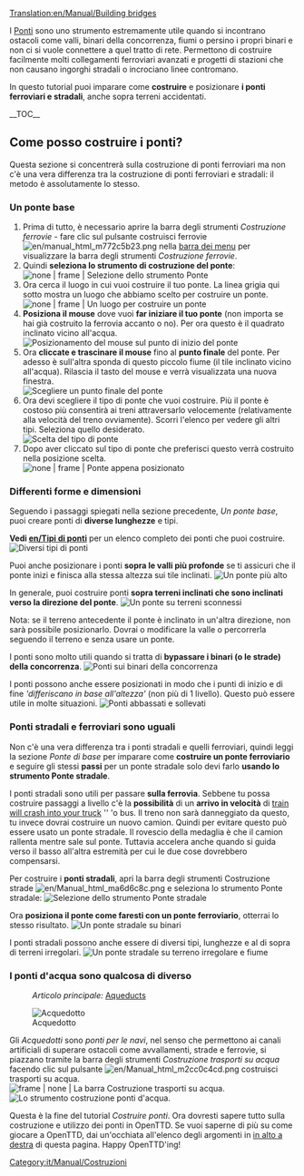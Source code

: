 [[Translation:en/Manual/Building bridges]]
{{it/Manual/Tutorial}}

I [[it/Manual/Ponti|Ponti]] sono uno strumento estremamente utile quando si incontrano ostacoli come valli, binari della concorrenza, fiumi o persino i propri binari e non ci si vuole connettere a quel tratto di rete. Permettono di costruire facilmente molti collegamenti ferroviari avanzati e progetti di stazioni che non causano ingorghi stradali o incrociano linee contromano.

<!--[[Bridges]] are an extremely useful tool when you encounter obstacles like valleys, competitor tracks, rivers or even your own tracks. Many advanced train junctions and station designs can be constructed that wouldn't cause traffic jams or make opposite direction tracks cross.-->

In questo tutorial puoi imparare come '''costruire''' e posizionare '''i ponti ferroviari e stradali''', anche sopra terreni accidentati.

<!-- search engine help -->
<!-- In this tutorial you can learn how to '''build''' (place, construct), position '''railway and road bridges'''. You can also learn about building and placing bridges above uneven land. -->

__TOC__
== Come posso costruire i ponti? == <!--How do I build bridges?-->
Questa sezione si concentrerà sulla costruzione di ponti ferroviari ma non c'è una vera differenza tra la costruzione di ponti ferroviari e stradali: il metodo è assolutamente lo stesso.

<!--This section will focus on building railway bridges. There is no real difference between building railway and road bridges - the method is completely the same.-->

=== Un ponte base === <!--A basic bridge-->
# Prima di tutto, è necessario aprire la barra degli strumenti ''Costruzione ferrovie'' - fare clic sul pulsante costruisci ferrovie [[File:en/manual html m772c5b23.png]] nella [[en/Manual/Game interface#the-menu-bar|barra dei menu]] per visualizzare la barra degli strumenti ''Costruzione ferrovie''.
# Quindi '''seleziona lo strumento di costruzione del ponte''': <br/> [[File:it/BridgeTut1.png | none | frame | Selezione dello strumento ''Ponte'']]
# Ora cerca il luogo in cui vuoi costruire il tuo ponte. La linea grigia qui sotto mostra un luogo che abbiamo scelto per costruire un ponte. <br/> [[File:en/BridgeTut2.png | none | frame | Un luogo per costruire un ponte]]
# '''Posiziona il mouse''' dove vuoi '''far iniziare il tuo ponte''' (non importa se hai già costruito la ferrovia accanto o no). Per ora questo è il quadrato inclinato vicino all'acqua. <br/> [[File:en/Manual/BridgeTut3.png|none|frame|Posizionamento del mouse sul punto di inizio del ponte]]
# Ora '''cliccate e trascinare il mouse''' fino al '''punto finale''' del ponte. Per adesso è sull'altra sponda di questo piccolo fiume (il tile inclinato vicino all'acqua). Rilascia il tasto del mouse e verrà visualizzata una nuova finestra. <br/> [[File:en/Manual/BridgeTut4.png|none|frame|Scegliere un punto finale del ponte]]
# Ora devi scegliere il tipo di ponte che vuoi costruire. Più il ponte è costoso più consentirà ai treni attraversarlo velocemente (relativamente alla velocità del treno ovviamente). Scorri l'elenco per vedere gli altri tipi. Seleziona quello desiderato. <br/> [[File:en/Manual/BridgeTut5.png|none|frame|Scelta del tipo di ponte]]
# Dopo aver cliccato sul tipo di ponte che preferisci questo verrà costruito nella posizione scelta. <br/> [[File:it/BridgeTut6.png | none | frame | Ponte appena posizionato]]

<!-- # First of all, you must open the Railway construction toolbar - click the railway build button [[File:en/Manual/Manual html m772c5b23.png]] on the [[Game_interface#The_Menu_bar|menu bar]] to display the railway construction toolbar. 
# Then '''select the Bridge building tool''':<br/>[[File:en/Manual/BridgeTut1.png|none|frame|Selecting Bridge tool]]
# Now look for the place you want to build your bridge. The gray line below shows a place we have chosen to build a bridge.<br/>[[File:en/Manual/BridgeTut2.png|none|frame|A place to build a bridge]]
# '''Place your mouse''' where you want to '''start your bridge''' (it does not matter whether you have already built railway next to it or not). For now this is the sloped square right next to the water.<br/>[[File:en/Manual/BridgeTut3.png|none|frame|Placing mouse at the starting point of the bridge]]
# Now '''click and drag the mouse'' to the '''ending point''' of the bridge. For now, this is across the small river (sloped square next to water). Let go of the mouse and a new window will pop up.<br/>[[File:en/Manual/BridgeTut4.png|none|frame|Choosing an ending point of the bridge ]]
# Now you have to '''choose the type of bridge''' you wish to build. The more expensive the bridge, the faster the trains will be able to go over it. Scroll down the list to see more types. Select the one you want.<br/>[[File:en/Manual/BridgeTut5.png|none|frame|Choosing bridge type]]
# Once you have clicked the type of bridge you want to build, it will be placed at your chosen location.<br/>[[File:en/Manual/BridgeTut6.png|none|frame|Newly placed bridge]] -->

=== Differenti forme e dimensioni === <!-- Different shapes & sizes -->
Seguendo i passaggi spiegati nella sezione precedente, ''Un ponte base'', puoi creare ponti di '''diverse lunghezze''' e tipi.

<!-- Following steps in basic Bridge section you can build bridges of '''different lengths''' and types. -->

'''Vedi [[en/Tipi di ponti]]''' per un elenco completo dei ponti che puoi costruire.
[[File:en/Manual/BridgeTut7.png|none|frame|Diversi tipi di ponti]]

<!-- '''See [[Bridge types]]''' for a full list of what bridges you can build.
[[File:en/Manual/BridgeTut7.png|none|frame|Several bridges]] -->

Puoi anche posizionare i ponti '''sopra le valli più profonde''' se ti assicuri che il ponte inizi e finisca alla stessa altezza sui tile inclinati.
[[File:en/Manual/BridgeTut8.png|none|frame|Un ponte più alto]]

<!-- You can also place bridges '''above deeper valleys''' if you make sure the bridge starts and ends at the same height on the sloped squares.
[[File:en/Manual/BridgeTut8.png|none|frame|A higher bridge]] -->

In generale, puoi costruire ponti '''sopra terreni inclinati che sono inclinati verso la direzione del ponte'''.
[[File:en/Manual/BridgeTut11.png|none|frame|Un ponte su terreni sconnessi]]

<!-- Generally, you may build bridges '''above sloped land which is sloped towards the direction of the bridge'''.
[[File:en/Manual/BridgeTut11.png|none|frame|A bridge over uneven land]] -->

Nota: se il terreno antecedente il ponte è inclinato in un'altra direzione, non sarà possibile posizionarlo. Dovrai o modificare la valle o percorrerla seguendo il terreno e senza usare un ponte.

<!-- Note: If the land above the bridge is sloped in some other direction, you will not be able to place a bridge. You will either need to landscape the valley or run the tracks through the valley without using a bridge. -->

I ponti sono molto utili quando si tratta di '''bypassare i binari (o le strade) della concorrenza'''.
[[File:en/Manual/BridgeTut10.png|none|frame|Ponti sui binari della concorrenza]]

<!-- Bridges are very useful when it comes to '''passing competitor's tracks''' (or roads).
[[File:en/Manual/BridgeTut10.png|none|frame|Bridges over competitor's tracks]] -->

I ponti possono anche essere posizionati in modo che i punti di inizio e di fine '''differiscano in base all'altezza' '' (non più di 1 livello). Questo può essere utile in molte situazioni.
[[File:en/Manual/BridgeTut9.png|none|frame|Ponti abbassati e sollevati]]

<!-- The bridges can even be placed so that the '''starting and ending points differ by height''' (no more than 1 level). This can be useful in many situations.
[[File:en/Manual/BridgeTut9.png|none|frame|Lowered and Raised bridges]] -->

=== Ponti stradali e ferroviari sono uguali  === <!-- Road bridges are the same -->

Non c'è una vera differenza tra i ponti stradali e quelli ferroviari, quindi leggi la sezione ''Ponte di base'' per imparare come '''costruire un ponte ferroviario''' e seguire gli stessi '''passi''' per un ponte stradale solo devi farlo '''usando lo strumento Ponte stradale'''.

<!-- There is no real difference between road and railway bridges, so read the Basic Bridge section to learn how to '''build a railway bridge''' and follow the '''same steps''' for a road bridge only '''using Road Bridge tool'''. -->

I ponti stradali sono utili per passare '''sulla ferrovia'''. Sebbene tu possa costruire passaggi a livello c'è la '''possibilità''' di un '''arrivo in velocità''' di [[en/Manual/Trains#accidents|train will crash into your truck]] '' 'o bus. Il treno non sarà danneggiato da questo, tu invece dovrai costruire un nuovo camion. Quindi per evitare questo può essere usato un ponte stradale. Il rovescio della medaglia è che il camion rallenta mentre sale sul ponte. Tuttavia accelera anche quando si guida verso il basso all'altra estremità per cui le due cose dovrebbero compensarsi.

<!-- Road bridges are useful to pass '''over the railway'''. And though you can construct level crossings, there is a '''chance''' a fast coming '''[[Trains#Accidents|train will crash into your truck]]''' or bus. The train won't be damaged by this, but you will have to build a new truck. So to avoid this a road bridge may be used. The downside is that the truck slows down while climbing the bridge. However it will also speed up when driving down at the other end. -->

Per costruire i '''ponti stradali''', apri la barra degli strumenti Costruzione strade [[File:en/Manual html ma6d6c8c.png]] e seleziona lo strumento Ponte stradale:
[[File:en/Manual/BridgeTut14.png|none|frame|Selezione dello strumento Ponte stradale]]

<!-- To build '''road bridges''', open the Road Construction Toolbar [[File:en/Manual/Manual html ma6d6c8c.png]] and select the Road Bridge tool:
[[File:en/Manual/BridgeTut14.png|none|frame|Selecting Bridge tool]] -->

Ora '''posiziona il ponte come faresti con un ponte ferroviario''', otterrai lo stesso risultato.
[[File:en/Manual/BridgeTut12.png|none|frame|Un ponte stradale su binari]]

<!-- Now '''place the bridge as you would place a railway bridge''', you will get the same result.
[[File:en/Manual/BridgeTut12.png|none|frame|A road bridge over tracks]] -->

I ponti stradali possono anche essere di diversi tipi, lunghezze e al di sopra di terreni irregolari.
[[File:en/Manual/BridgeTut13.png|none|frame|Un ponte stradale su terreno irregolare e fiume]]

<!-- Road bridges can also be different types, lengths and above uneven landscape.
[[File:en/Manual/BridgeTut13.png|none|frame|A road bridge over uneven land and river]] -->

=== I ponti d'acqua sono qualcosa di diverso === <!-- Water bridges are something different -->

:''Articolo principale:'' [[en/Manual/Building canals#aqueducts|Aqueducts]]

[[File:it/Manual/Acquedotto.png|frame|none|Acquedotto]]

Gli ''Acquedotti'' sono ''ponti per le navi'', nel senso che permettono ai canali artificiali di superare ostacoli come avvallamenti, strade e ferrovie, si piazzano tramite la barra degli strumenti ''Costruzione trasporti su acqua'' facendo clic sul pulsante [[File:en/Manual html m2cc0c4cd.png]] costruisci trasporti su acqua. <br/> [[File:it/Dock toolbar.png | frame | none | La barra ''Costruzione trasporti su acqua''.]] <br/> [[File:it/BridgeTut14a.png|frame|none| Lo strumento costruzione ponti d'acqua.]]

Questa è la fine del tutorial ''Costruire ponti''. Ora dovresti sapere tutto sulla costruzione e utilizzo dei ponti in OpenTTD. Se vuoi saperne di più su come giocare a OpenTTD, dai un'occhiata all'elenco degli argomenti in [[#top|in alto a destra]] di questa pagina. Happy OpenTTD'ing!

[[Category:it/Manual/Costruzioni]]